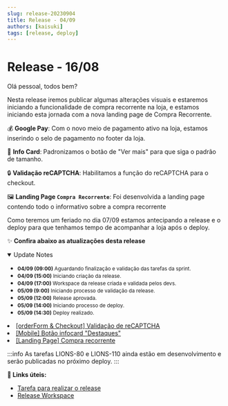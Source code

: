```yaml
---
slug: release-20230904
title: Release - 04/09
authors: [kaisuki]
tags: [release, deploy]
---
```


# Release - 16/08
Olá pessoal, todos bem?

Nesta release iremos publicar algumas alterações visuais e estaremos iniciando a funcionalidade de compra recorrente na loja, e estamos iniciando esta jornada com a nova landing page de Compra Recorrente.

💰 **Google Pay**: Com o novo meio de pagamento ativo na loja, estamos inserindo o selo de pagamento no footer da loja.

📝 **Info Card**: Padronizamos o botão de "Ver mais" para que siga o padrão de tamanho.

🔒 **Validação reCAPTCHA**: Habilitamos a função do reCAPTCHA para o checkout.

🖼️ **Landing Page `Compra Recorrente`**: Foi desenvolvida a landing page contendo todo o informativo sobre a compra recorrente

Como teremos um feriado no dia 07/09 estamos antecipando a release e o deploy para que tenhamos tempo de acompanhar a loja após o deploy.

:sparkles: **Confira abaixo as atualizações desta release**

<Tabs>
  <TabItem value="release-notes" label="Atualizações" default>
    <details open="true">
      <summary>Update Notes</summary>
      <div>
        <div>
          <ul>
            <li><small><strong>04/09 (09:00)</strong> Aguardando finalização e validação das tarefas da sprint.</small></li>
            <li><small><strong>04/09 (15:00)</strong> Iniciando criação da release.</small></li>
            <li><small><strong>04/09 (17:00)</strong> Workspace da release criada e validada pelos devs.</small></li>
            <li><small><strong>05/09 (9:00)</strong> Iniciando processo de validação da release.</small></li>
            <li><small><strong>05/09 (12:00)</strong> Release aprovada.</small></li>
            <li><small><strong>05/09 (14:00)</strong> Iniciando processo de deploy.</small></li>
            <li><small><strong>05/09 (14:30)</strong> Deploy realizado.</small></li>
          </ul>
        </div>
      </div>
    </details>
  </TabItem>
  <TabItem value="task-list" label="Lista de tarefas">
    <li><a href="https://redeoba.atlassian.net/browse/LIONS-157" target="_blank"><span>[orderForm & Checkout]</span> Validação de reCAPTCHA</a></li>
    <li><a href="https://redeoba.atlassian.net/browse/LIONS-121" target="_blank"><span>[Mobile]</span> Botão infocard "Destaques"</a></li>
    <li><a href="https://redeoba.atlassian.net/browse/LIONS-182" target="_blank"><span>[Landing Page]</span> Compra recorrente </a></li>
  </TabItem>
</Tabs>

:::info
As tarefas LIONS-80 e LIONS-110 ainda estão em desenvolvimento e serão publicadas no próximo deploy.
:::

**:memo: Links úteis:**
- [Tarefa para realizar o release](https://redeoba.atlassian.net/browse/LIONS-207)
- [Release Workspace](https://release--obahortifruti.myvtex.com) <br/>
